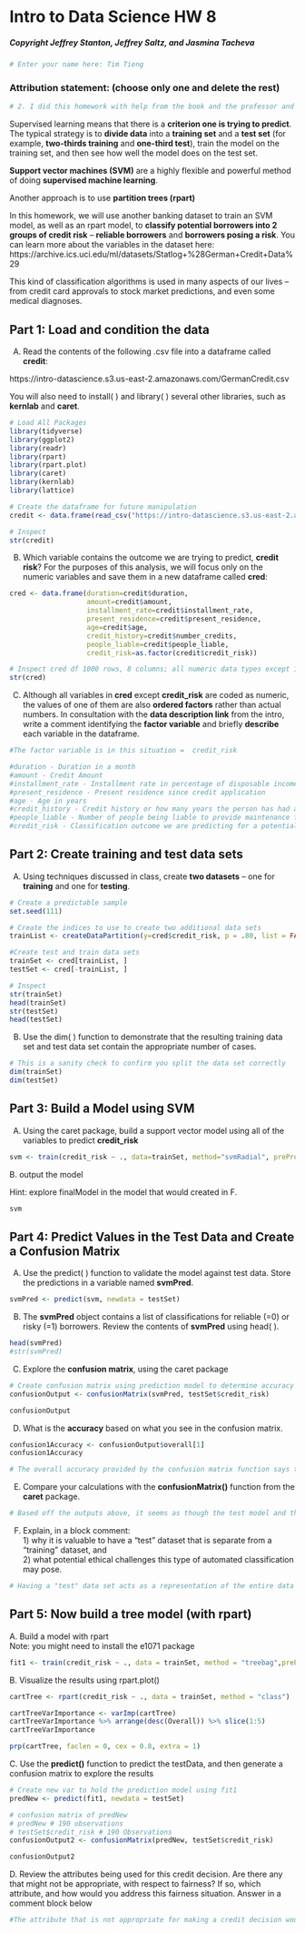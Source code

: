 # Intro to Data Science HW 8
##### Copyright Jeffrey Stanton, Jeffrey Saltz, and Jasmina Tacheva


```{r}
# Enter your name here: Tim Tieng
```

### Attribution statement: (choose only one and delete the rest)


```{r}
# 2. I did this homework with help from the book and the professor and these Internet sources: https://encodingcompiler.com/community/76/solved-error-confusion-matrix-reference-factors-number-levels , https://community.rstudio.com/t/error-while-using-confusionmatrix-table-function-all-arguments-must-have-the-same-length/66668

```

Supervised learning means that there is a **criterion one is trying to predict**. The typical strategy is to **divide data** into a **training set** and a **test set** (for example, **two-thirds training** and **one-third test**), train the model on the training set, and then see how well the model does on the test set. <br>

**Support vector machines (SVM)** are a highly flexible and powerful method of doing **supervised machine learning**.

Another approach is to use **partition trees (rpart)** 

In this homework, we will use another banking dataset to train an SVM model, as well as an rpart model, to **classify potential borrowers into 2 groups of credit risk** – **reliable borrowers** and **borrowers posing a risk**. You can learn more about the variables in the dataset here:<br> https://archive.ics.uci.edu/ml/datasets/Statlog+%28German+Credit+Data%29 <br>

This kind of classification algorithms is used in many aspects of our lives – from credit card approvals to stock market predictions, and even some medical diagnoses. <br>

## Part 1: Load and condition the data  

A.	Read the contents of the following .csv file into a dataframe called **credit**: <br>

https://intro-datascience.s3.us-east-2.amazonaws.com/GermanCredit.csv <br>

You will also need to install( ) and library( ) several other libraries, such as **kernlab** and **caret**.



```{r}
# Load All Packages
library(tidyverse)
library(ggplot2)
library(readr)
library(rpart)
library(rpart.plot)
library(caret)
library(kernlab)
library(lattice)

# Create the dataframe for future manipulation
credit <- data.frame(read_csv("https://intro-datascience.s3.us-east-2.amazonaws.com/GermanCredit.csv"))

# Inspect
str(credit)
```

B.	Which variable contains the outcome we are trying to predict, **credit risk**? For the purposes of this analysis, we will focus only on the numeric variables and save them in a new dataframe called **cred**:


```{r}
cred <- data.frame(duration=credit$duration, 
                   amount=credit$amount, 
                   installment_rate=credit$installment_rate, 
                   present_residence=credit$present_residence, 
                   age=credit$age, 
                   credit_history=credit$number_credits, 
                   people_liable=credit$people_liable, 
                   credit_risk=as.factor(credit$credit_risk))

# Inspect cred df 1000 rows, 8 columns; all numeric data types except 1x columns
str(cred)

```
C.	Although all variables in **cred** except **credit_risk** are coded as numeric, the values of one of them are also **ordered factors** rather than actual numbers. In consultation with the **data description link** from the intro, write a comment identifying the **factor variable** and briefly **describe** each variable in the dataframe. 


```{r}
#The factor variable is in this situation =  credit_risk

#duration - Duration in a month
#amount - Credit Amount
#installment_rate - Installment rate in percentage of disposable income
#present_residence - Present residence since credit application
#age - Age in years
#credit_history - Credit history or how many years the person has had a credit report
#people_liable - Number of people being liable to provide maintenance for
#credit_risk - Classification outcome we are predicting for a potential applicant. We want to determine if the applicant has good or bad credit risk based off the data we have on him/her
```

## Part 2: Create training and test data sets

A.	Using techniques discussed in class, create **two datasets** – one for **training** and one for **testing**.


```{r}
# Create a predictable sample
set.seed(111)

# Create the indices to use to create two additional data sets
trainList <- createDataPartition(y=cred$credit_risk, p = .80, list = FALSE)

#Create test and train data sets
trainSet <- cred[trainList, ]
testSet <- cred[-trainList, ]

# Inspect
str(trainSet)
head(trainSet)
str(testSet)
head(testSet)
```

B.	Use the dim( ) function to demonstrate that the resulting training data set and test data set contain the appropriate number of cases.


```{r}
# This is a sanity check to confirm you split the data set correctly
dim(trainSet)
dim(testSet)
```

## Part 3: Build a Model using SVM

A.	Using the caret package, build a support vector model using all of the variables to predict **credit_risk**


```{r}
svm <- train(credit_risk ~ ., data=trainSet, method="svmRadial", preProc=c("center","scale"))
```

B. output the model

Hint: explore finalModel in the model that would created in F.


```{r}
svm
```

## Part 4: Predict Values in the Test Data and Create a Confusion Matrix

A.	Use the predict( ) function to validate the model against test data. Store the predictions in a variable named **svmPred**.


```{r}
svmPred <- predict(svm, newdata = testSet)
```

B.	The **svmPred** object contains a list of classifications for reliable (=0) or risky (=1) borrowers. Review the contents of **svmPred** using head( ).


```{r}
head(svmPred)
#str(svmPred)
```

C.	Explore the **confusion matrix**, using the caret package


```{r}
# Create confusion matrix using prediction model to determine accuracy of the model
confusionOutput <- confusionMatrix(svmPred, testSet$credit_risk)

confusionOutput
```

D.	What is the **accuracy** based on what you see in the confusion matrix. 


```{r}
confusion1Accuracy <- confusionOutput$overall[1]
confusion1Accuracy

# The overall accuracy provided by the confusion matrix function says the model 70% accurate
```

E.	Compare your calculations with the **confusionMatrix()** function from the **caret** package.


```{r}
# Based off the outputs above, it seems as though the test model and the training model are relatively close in terms of accuracy. The accuracy value returned in our training model was 69.975% accurate and the accuracy value returned in from the confusion matrix output was 70%. The two accuracy percentages suggests that the training model and test model are accurate, and can be used for further prediction. 
```

F.	Explain, in a block comment:<br> 1) why it is valuable to have a “test” dataset that is separate from a “training” dataset, and <br>2) what potential ethical challenges this type of automated classification may pose. 


```{r}
# Having a "test" data set acts as a representation of the entire data frame since we are running the created model with a sample of the data set. In doing so, this will result with an unbiased final model which could allows data analytics teams to validate the model on new data. The result is a model that can be used for future predictive analytics (classification etc.)
```

## Part 5: Now build a tree model (with rpart)

A. Build a model with rpart
<br>
Note: you might need to install the e1071 package


```{r}
fit1 <- train(credit_risk ~ ., data = trainSet, method = "treebag",preProc = c("center", "scale"))
```

B. Visualize the results using  rpart.plot()


```{r}
cartTree <- rpart(credit_risk ~ ., data = trainSet, method = "class")

cartTreeVarImportance <- varImp(cartTree)
cartTreeVarImportance %>% arrange(desc(Overall)) %>% slice(1:5)
cartTreeVarImportance

prp(cartTree, faclen = 0, cex = 0.8, extra = 1)
```

C. Use the **predict()** function to predict the testData, and then generate a confusion matrix to explore the results


```{r}
# Create new var to hold the prediction model using fit1
predNew <- predict(fit1, newdata = testSet)

# confusion matrix of predNew
# predNew # 190 observations
# testSet$credit_risk # 190 Observations
confusionOutput2 <- confusionMatrix(predNew, testSet$credit_risk)

confusionOutput2
```

D. Review the attributes being used for this credit decision. Are there any that might not be appropriate, with respect to fairness? If so, which attribute, and how would you address this fairness situation. Answer in a comment block below


```{r}
#The attribute that is not appropriate for making a credit decision would be the age attribute. Currently,bankers, lenders and credit can companies are not allowed to deny an application based on an applicants age. As long as the applicant is 18 years or older, the credit/loan company should be able to proceed with the application. However, it is important to note that age needs to be coupled with other attributes to determine credit risk. To address this fairness situation, we would need to find a way to find a new attribute that would replicate the age field to determine credit risk. I think maybe including an attribute that contains data if a person defaulted on a previous loan could replace age. This would be more of a concrete attribute that can be used to determine an applicants credit risk. Lastly, when using algorithms to determine and validate a model, Data Analysis teams do not know how the algorithm is working "under the hood" which may introduce unintended biases.
```
